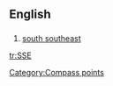 ==English==

==={{abbreviation}}===
{{infl|en|abbreviation}}

# [[south southeast]]

[[Category:Compass points]]

[[tr:SSE]]